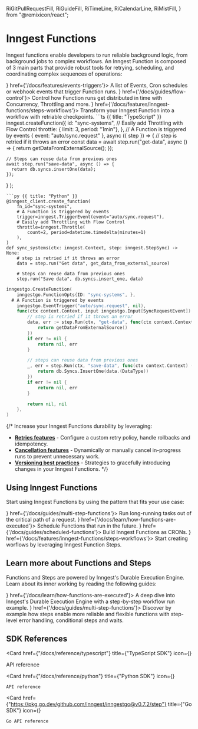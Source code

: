   RiGitPullRequestFill,
  RiGuideFill,
  RiTimeLine,
  RiCalendarLine,
  RiMistFill,
} from "@remixicon/react";

# Inngest Functions

Inngest functions enable developers to run reliable background logic, from background jobs to complex workflows.
An Inngest Function is composed of 3 main parts that provide robust tools for retrying, scheduling, and coordinating complex sequences of operations:

<CardGroup cols={3}>
  <Card title="Triggers" icon={<EventIcon className="text-basis h-4 w-4"/>} href={'/docs/features/events-triggers'}>
    A list of Events, Cron schedules or webhook events that trigger Function runs.
  </Card>
  <Card title="Flow Control" icon={<RiGitPullRequestFill className="rotate-90 text-basis h-4 w-4" />} href={'/docs/guides/flow-control'}>
    Control how Function runs get distributed in time with Concurrency, Throttling and more.
  </Card>
  <Card title="Steps" icon={<RiGuideFill className="text-basis h-4 w-4"/>} href={'/docs/features/inngest-functions/steps-workflows'}>
    Transform your Inngest Function into a workflow with retriable checkpoints.
  </Card>
</CardGroup>

<CodeGroup>
```ts {{ title: "TypeScript" }}
inngest.createFunction({
    id: "sync-systems",
    // Easily add Throttling with Flow Control
    throttle: { limit: 3, period: "1min"},
  },
  // A Function is triggered by events
  { event: "auto/sync.request" },
  async ({ step }) => {
    // step is retried if it throws an error
    const data = await step.run("get-data", async () => {
      return getDataFromExternalSource();
    });

    // Steps can reuse data from previous ones
    await step.run("save-data", async () => {
      return db.syncs.insertOne(data);
    });
  }
);
```
```py {{ title: "Python" }}
@inngest_client.create_function(
    fn_id="sync-systems",
    # A Function is triggered by events
    trigger=inngest.TriggerEvent(event="auto/sync.request"),
    # Easily add Throttling with Flow Control
    throttle=inngest.Throttle(
        count=2, period=datetime.timedelta(minutes=1)
    ),
)
def sync_systems(ctx: inngest.Context, step: inngest.StepSync) -> None:
    # step is retried if it throws an error
    data = step.run("Get data", get_data_from_external_source)

    # Steps can reuse data from previous ones
    step.run("Save data", db.syncs.insert_one, data)
```
```go {{ title: "Go" }}
inngestgo.CreateFunction(
	inngestgo.FunctionOpts{ID: "sync-systems", },
  # A Function is triggered by events
	inngestgo.EventTrigger("auto/sync.request", nil),
	func(ctx context.Context, input inngestgo.Input[SyncRequestEvent]) (any, error) {
		// step is retried if it throws an error
		data, err := step.Run(ctx, "get-data", func(ctx context.Context) (any, error) {
			return getDataFromExternalSource()
		})
		if err != nil {
			return nil, err
		}

		// steps can reuse data from previous ones
		_, err = step.Run(ctx, "save-data", func(ctx context.Context) (any, error) {
			return db.Syncs.InsertOne(data.(DataType))
		})
		if err != nil {
			return nil, err
		}

		return nil, nil
	},
)
```
</CodeGroup>


{/* 
Increase your Inngest Functions durability by leveraging:

- **[Retries features](/docs/guides/error-handling)** - Configure a custom retry policy, handle rollbacks and idempotency.
- **[Cancellation features](/docs/features/inngest-functions/cancellation)** - Dynamically or manually cancel in-progress runs to prevent unnecessary work.
- **[Versioning best practices](/docs/learn/versioning)** - Strategies to gracefully introducing changes in your Inngest Functions.
 */}

## Using Inngest Functions

Start using Inngest Functions by using the pattern that fits your use case:

<CardGroup cols={2}>
  <Card title="Background jobs" icon={<RiGuideFill className="text-basis h-4 w-4"/>} href={'/docs/guides/multi-step-functions'}>
    Run long-running tasks  out of the critical path of a request.
  </Card>
  <Card title="Delayed Functions" icon={<RiCalendarLine className="text-basis h-4 w-4"/>} href={'/docs/learn/how-functions-are-executed'}>
    Schedule Functions that run in the future.
  </Card>
  <Card title="Cron Functions" icon={<RiTimeLine className="text-basis h-4 w-4"/>} href={'/docs/guides/scheduled-functions'}>
    Build Inngest Functions as CRONs.
  </Card>
  <Card title="Workflows" icon={<RiMistFill className="text-basis h-4 w-4"/>} href={'/docs/features/inngest-functions/steps-workflows'}>
    Start creating worflows by leveraging Inngest Function Steps.
  </Card>
</CardGroup>


## Learn more about Functions and Steps

Functions and Steps are powered by Inngest's Durable Execution Engine. Learn about its inner working by reading the following guides:

<CardGroup cols={1}>
  <Card title="How Functions are executed" icon={<RiMistFill className="text-basis h-4 w-4"/>} href={'/docs/learn/how-functions-are-executed'}>
    A deep dive into Inngest's Durable Execution Engine with a step-by-step workflow run example.
  </Card>
  <Card title="Thinking in Steps" icon={<RiGuideFill className="text-basis h-4 w-4"/>} href={'/docs/guides/multi-step-functions'}>
    Discover by example how steps enable more reliable and flexible functions with step-level error handling, conditional steps and waits.
  </Card>
</CardGroup>


## SDK References


<CardGroup cols={3}>

  <Card 
    href={"/docs/reference/typescript"}
    title={"TypeScript SDK"}
    icon={<TypeScriptIcon className="text-basis"/>}
  >
  API reference
  </Card>

  <Card 
    href={"/docs/reference/python"}
    title={"Python SDK"}
    icon={<PythonIcon className="text-basis"/>}
  >
    API reference
  </Card>


  <Card 
    href={"https://pkg.go.dev/github.com/inngest/inngestgo@v0.7.2/step"}
    title={"Go SDK"}
    icon={<GoIcon className="text-basis"/>}
  >
    Go API reference
  </Card>

</CardGroup>